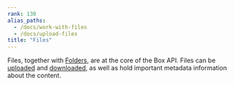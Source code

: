 ```yaml
---
rank: 130
alias_paths: 
  - /docs/work-with-files
  - /docs/upload-files
title: "Files"
---
```

Files, together with [Folders][folders], are at the core of the Box API. Files
can be [uploaded][uploads] and [downloaded][downloads], as well as hold
important metadata information about the content.

[folders]: g://folders
[uploads]: g://uploads
[downloads]: g://downloads
